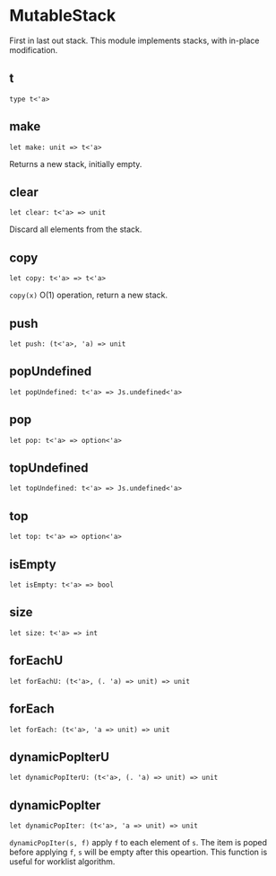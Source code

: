 # MutableStack

<Intro>

First in last out stack. This module implements stacks, with in-place modification.

</Intro>

## t

```res prelude
type t<'a>
```

## make

```res sig
let make: unit => t<'a>
```

Returns a new stack, initially empty.

## clear

```res sig
let clear: t<'a> => unit
```

Discard all elements from the stack.

## copy

```res sig
let copy: t<'a> => t<'a>
```

`copy(x)` O(1) operation, return a new stack.

## push

```res sig
let push: (t<'a>, 'a) => unit
```

## popUndefined

```res sig
let popUndefined: t<'a> => Js.undefined<'a>
```

## pop

```res sig
let pop: t<'a> => option<'a>
```

## topUndefined

```res sig
let topUndefined: t<'a> => Js.undefined<'a>
```

## top

```res sig
let top: t<'a> => option<'a>
```

## isEmpty

```res sig
let isEmpty: t<'a> => bool
```

## size

```res sig
let size: t<'a> => int
```

## forEachU

```res sig
let forEachU: (t<'a>, (. 'a) => unit) => unit
```

## forEach

```res sig
let forEach: (t<'a>, 'a => unit) => unit
```

## dynamicPopIterU

```res sig
let dynamicPopIterU: (t<'a>, (. 'a) => unit) => unit
```

## dynamicPopIter

```res sig
let dynamicPopIter: (t<'a>, 'a => unit) => unit
```

`dynamicPopIter(s, f)` apply `f` to each element of `s`. The item is poped before applying `f`, `s` will be empty after this opeartion. This function is useful for worklist algorithm.
